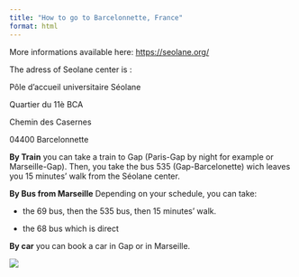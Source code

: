 ```yaml
---
title: "How to go to Barcelonnette, France"
format: html
---
```


More informations available here:  <https://seolane.org/>

The adress of Seolane center is : 

Pôle d'accueil universitaire Séolane 

Quartier du 11è BCA

Chemin des Casernes

04400 Barcelonnette

**By Train** 
you can take a train to Gap (Paris-Gap by night for example or Marseille-Gap). Then, you take the bus 535 (Gap-Barcelonette) wich leaves you 15 minutes' walk from the Séolane center.

**By Bus from Marseille**
Depending on your schedule, you can take: 

- the 69 bus, then the 535 bus, then 15 minutes' walk. 

- the 68 bus which is direct


**By car**
you can book a car in Gap or in Marseille. 

![](images/transport.png)
